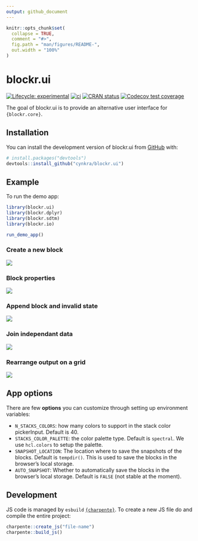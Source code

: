 ```yaml
---
output: github_document
---
```


<!-- README.md is generated from README.Rmd. Please edit that file -->

```r
knitr::opts_chunk$set(
  collapse = TRUE,
  comment = "#>",
  fig.path = "man/figures/README-",
  out.width = "100%"
)
```

# blockr.ui

<!-- badges: start -->
[![Lifecycle: experimental](https://img.shields.io/badge/lifecycle-experimental-orange.svg)](https://lifecycle.r-lib.org/articles/stages.html#experimental)
[![ci](https://github.com/cynkra/blockr.ui/actions/workflows/ci.yml/badge.svg)](https://github.com/cynkra/blockr.ui/actions/workflows/ci.yml)
[![CRAN status](https://www.r-pkg.org/badges/version/blockr.ui)](https://CRAN.R-project.org/package=blockr.ui)
[![Codecov test coverage](https://codecov.io/gh/cynkra/blockr.ui/graph/badge.svg)](https://app.codecov.io/gh/cynkra/blockr.ui)
<!-- badges: end -->

The goal of blockr.ui is to provide an alternative user interface for `{blockr.core}`.

## Installation

You can install the development version of blockr.ui from [GitHub](https://github.com/) with:

``` r
# install.packages("devtools")
devtools::install_github("cynkra/blockr.ui")
```

## Example

To run the demo app:

```r
library(blockr.ui)
library(blockr.dplyr)
library(blockr.sdtm)
library(blockr.io)

run_demo_app()
```

### Create a new block
![](./man/figures/blockr-new.png)

### Block properties
![](./man/figures/blockr-properties.png)

### Append block and invalid state
![](./man/figures/blockr-invalid.png)

### Join independant data
![](./man/figures/blockr-join.png)

### Rearrange output on a grid
![](./man/figures/blockr-dashboard.png)

## App options

There are few __options__ you can customize through setting up environment variables:

- `N_STACKS_COLORS`: how many colors to support in the stack color pickerInput. Default is 40.
- `STACKS_COLOR_PALETTE`: the color palette type. Default is `spectral`. We use `hcl.colors` to setup
the palette.
- `SNAPSHOT_LOCATION`: The location where to save the snapshots of the blocks. Default is `tempdir()`. This is used to save the blocks in the browser's local storage.
- `AUTO_SNAPSHOT`: Whether to automatically save the blocks in the browser's local storage. Default is `FALSE` (not stable at the moment).

## Development

JS code is managed by `esbuild` [`{charpente}`](https://github.com/RinteRface/charpente?tab=readme-ov-file#using-esbuild-and-mocha). To create a new JS file do and compile the entire project:

```r
charpente::create_js("file-name")
charpente::build_js()
```
